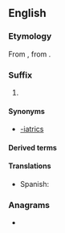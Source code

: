 ==English==

===Etymology===
From {{bor|en|grc|ἰατρεία|t=healing, medical treatment}}, from {{m|grc|ἰατρός|t=doctor}}.

===Suffix===
{{en-suffix}}

# {{n-g|Forms names of specialized fields of medical practice.}}

====Synonyms====
* [[-iatrics]]

====Derived terms====
{{suffixsee|en}}

====Translations====
{{trans-top}}
* Spanish: {{t|es|-iatría}}
{{trans-mid}}
{{trans-bottom}}

===Anagrams===
* {{anagrams|en|a=airty|arity|yatri}}